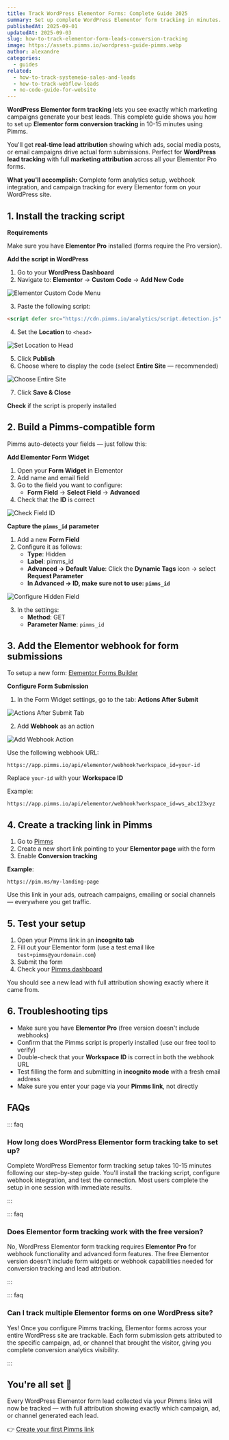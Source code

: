 ```yaml
---
title: Track WordPress Elementor Forms: Complete Guide 2025
summary: Set up complete WordPress Elementor form tracking in minutes. Track every lead with full campaign attribution. Step-by-step guide with screenshots showing which campaigns generate conversions.
publishedAt: 2025-09-01
updatedAt: 2025-09-03
slug: how-to-track-elementor-form-leads-conversion-tracking
image: https://assets.pimms.io/wordpress-guide-pimms.webp
author: alexandre
categories:
  - guides
related:
  - how-to-track-systemeio-sales-and-leads
  - how-to-track-webflow-leads
  - no-code-guide-for-website
---
```


**WordPress Elementor form tracking** lets you see exactly which marketing campaigns generate your best leads. This complete guide shows you how to set up **Elementor form conversion tracking** in 10-15 minutes using Pimms.

You'll get **real-time lead attribution** showing which ads, social media posts, or email campaigns drive actual form submissions. Perfect for **WordPress lead tracking** with full **marketing attribution** across all your Elementor Pro forms.

**What you'll accomplish:** Complete form analytics setup, webhook integration, and campaign tracking for every Elementor form on your WordPress site.

## 1. Install the tracking script

**Requirements**

Make sure you have **Elementor Pro** installed (forms require the Pro version).

**Add the script in WordPress**

1. Go to your **WordPress Dashboard**
2. Navigate to: **Elementor** → **Custom Code** → **Add New Code**

![Elementor Custom Code Menu](https://assets.pimms.io/elementor-custom-code-menu.webp)

3. Paste the following script:

```html
<script defer src="https://cdn.pimms.io/analytics/script.detection.js" data-forward-all="true"></script>
```

4. Set the **Location** to `<head>`

![Set Location to Head](https://assets.pimms.io/elementor-set-location-head.webp)

5. Click **Publish**
6. Choose where to display the code (select **Entire Site** — recommended)

![Choose Entire Site](https://assets.pimms.io/elementor-choose-entire-site.webp)

7. Click **Save & Close**

**Check** if the script is properly installed

<LinkCard
  href="/freetools/site-checker"
  title="Verify your script installation"
  description="Use our free tool to automatically check if the Pimms analytics script is properly installed on your website."
/>

## 2. Build a Pimms-compatible form

Pimms auto-detects your fields — just follow this:

**Add Elementor Form Widget**

1. Open your **Form Widget** in Elementor
2. Add name and email field 
3. Go to the field you want to configure:
   - **Form Field** → **Select Field** → **Advanced**
4. Check that the **ID** is correct

![Check Field ID](https://assets.pimms.io/elementor-check-field-id.webp)

**Capture the `pimms_id` parameter**

1. Add a new **Form Field**
2. Configure it as follows:
   - **Type**: Hidden
   - **Label**: pimms_id
   - **Advanced → Default Value**: Click the **Dynamic Tags** icon → select **Request Parameter**
   - **In Advanced → ID, make sure not to use: `pimms_id`**

![Configure Hidden Field](https://assets.pimms.io/elementor-configure-hidden-field.webp?v=2)

3. In the settings:
   - **Method**: GET
   - **Parameter Name**: `pimms_id`

## 3. Add the Elementor webhook for form submissions

To setup a new form: [Elementor Forms Builder](https://elementor.com/pages/form-builder/)

**Configure Form Submission**

1. In the Form Widget settings, go to the tab: **Actions After Submit**

![Actions After Submit Tab](https://assets.pimms.io/elementor-actions-after-submit.webp)

2. Add **Webhook** as an action

![Add Webhook Action](https://assets.pimms.io/elementor-add-webhook-action.webp)

Use the following webhook URL:

```
https://app.pimms.io/api/elementor/webhook?workspace_id=your-id
```

Replace `your-id` with your **Workspace ID**

Example:  

```
https://app.pimms.io/api/elementor/webhook?workspace_id=ws_abc123xyz
```

## 4. Create a tracking link in Pimms

1. Go to [Pimms](https://app.pimms.io)
2. Create a new short link pointing to your **Elementor page** with the form
3. Enable **Conversion tracking**

**Example**:  
```
https://pim.ms/my-landing-page
```

Use this link in your ads, outreach campaigns, emailing or social channels — everywhere you get traffic.

## 5. Test your setup

1. Open your Pimms link in an **incognito tab**
2. Fill out your Elementor form (use a test email like `test+pimms@yourdomain.com`)
3. Submit the form
4. Check your [Pimms dashboard](https://app.pimms.io)

You should see a new lead with full attribution showing exactly where it came from.

## 6. Troubleshooting tips

- Make sure you have **Elementor Pro** (free version doesn't include webhooks)
- Confirm that the Pimms script is properly installed (use our free tool to verify)
- Double-check that your **Workspace ID** is correct in both the webhook URL
- Test filling the form and submitting in **incognito mode** with a fresh email address
- Make sure you enter your page via your **Pimms link**, not directly

## FAQs

::: faq

### How long does WordPress Elementor form tracking take to set up?

Complete WordPress Elementor form tracking setup takes 10-15 minutes following our step-by-step guide. You'll install the tracking script, configure webhook integration, and test the connection. Most users complete the setup in one session with immediate results.

:::

::: faq

### Does Elementor form tracking work with the free version?

No, WordPress Elementor form tracking requires **Elementor Pro** for webhook functionality and advanced form features. The free Elementor version doesn't include form widgets or webhook capabilities needed for conversion tracking and lead attribution.

:::

::: faq

### Can I track multiple Elementor forms on one WordPress site?

Yes! Once you configure Pimms tracking, Elementor forms across your entire WordPress site are trackable. Each form submission gets attributed to the specific campaign, ad, or channel that brought the visitor, giving you complete conversion analytics visibility.

:::

## You're all set 🎉

Every WordPress Elementor form lead collected via your Pimms links will now be tracked — with full attribution showing exactly which campaign, ad, or channel generated each lead.

👉 [Create your first Pimms link](https://pimms.io)

<CallToAction />
